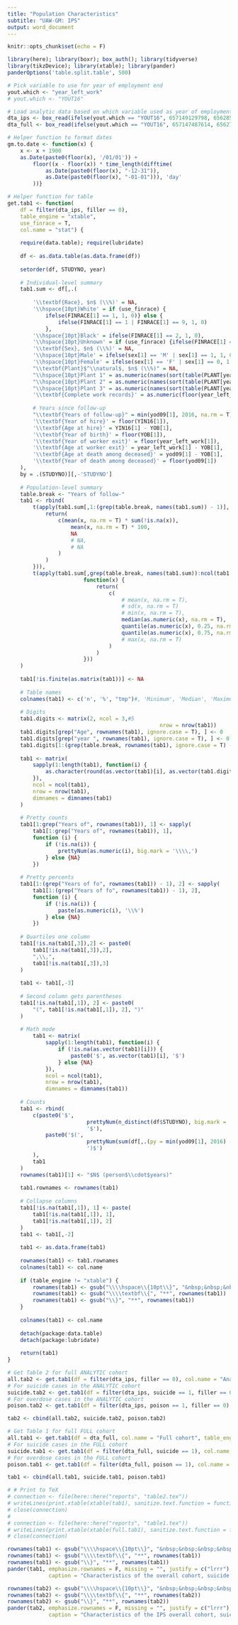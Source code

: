 ```yaml
---
title: "Population Characteristics"
subtitle: "UAW-GM: IPS"
output: word_document
---
```


```r
knitr::opts_chunk$set(echo = F)

library(here); library(boxr); box_auth(); library(tidyverse)
library(tikzDevice); library(xtable); library(pander)
panderOptions('table.split.table', 500)

# Pick variable to use for year of employment end
yout.which <- "year_left_work"
# yout.which <- "YOUT16"

# Load analytic data based on which variable used as year of employment end
dta_ips <- box_read(ifelse(yout.which == "YOUT16", 657149129798, 656285655983))
dta_full <- box_read(ifelse(yout.which == "YOUT16", 657147487614, 656275470844))

# Helper function to format dates
gm.to.date <- function(x) {
	x <- x + 1900
	as.Date(paste0(floor(x), '/01/01')) +
		floor((x - floor(x)) * time_length(difftime(
			as.Date(paste0(floor(x), "-12-31")),
			as.Date(paste0(floor(x), "-01-01"))), 'day'
		))}

# Helper function for table
get.tab1 <- function(
	df = filter(dta_ips, filler == 0),
	table_engine = "xtable",
	use_finrace = T,
	col.name = "stat") {
	
	require(data.table); require(lubridate)
	
	df <- as.data.table(as.data.frame(df))
	
	setorder(df, STUDYNO, year)
	
	# Individual-level summary
	tab1.sum <- df[,.(
		
		'\\textbf{Race}, $n$ (\\%)' = NA,
		'\\hspace{10pt}White' = if (use_finrace) {
			ifelse(FINRACE[1] == 1, 1, 0)} else {
				ifelse(FINRACE[1] == 1 | FINRACE[1] == 9, 1, 0)
			},
		'\\hspace{10pt}Black' = ifelse(FINRACE[1] == 2, 1, 0),
		'\\hspace{10pt}Unknown' = if (use_finrace) {ifelse(FINRACE[1] == 9 | FINRACE[1] == 0, 1, 0)},
		'\\textbf{Sex}, $n$ (\\%)' = NA,
		'\\hspace{10pt}Male' = ifelse(sex[1] == 'M' | sex[1] == 1, 1, 0),
		'\\hspace{10pt}Female' = ifelse(sex[1] == 'F' | sex[1] == 0, 1, 0),
		"\\textbf{Plant}$^\\natural$, $n$ (\\%)" = NA,
		"\\hspace{10pt}Plant 1" = as.numeric(names(sort(table(PLANT[year < 1995]), decreasing = T)[1])) == 1,
		"\\hspace{10pt}Plant 2" = as.numeric(names(sort(table(PLANT[year < 1995]), decreasing = T)[1])) == 2,
		"\\hspace{10pt}Plant 3" = as.numeric(names(sort(table(PLANT[year < 1995]), decreasing = T)[1])) == 3,
		'\\textbf{Complete work records}' = as.numeric(floor(year_left_work[1]) < 1995),
		
		# Years since follow-up
		"\\textbf{Years of follow-up}" = min(yod09[1], 2016, na.rm = T) - YIN16[1] - 3,
		'\\textbf{Year of hire}' = floor(YIN16[1]),
		'\\textbf{Age at hire}' = YIN16[1] - YOB[1],
		'\\textbf{Year of birth}' = floor(YOB[1]),
		'\\textbf{Year of worker exit}' = floor(year_left_work[1]),
		'\\textbf{Age at worker exit}' = year_left_work[1] - YOB[1],
		'\\textbf{Age at death among deceased}' = yod09[1] - YOB[1],
		'\\textbf{Year of death among deceased}' = floor(yod09[1])
	),
	by = .(STUDYNO)][,-'STUDYNO']
	
	# Population-level summary
	table.break <- "Years of follow-"
	tab1 <- rbind(
		t(apply(tab1.sum[,1:(grep(table.break, names(tab1.sum)) - 1)], 2, function(x) {
			return(
				c(mean(x, na.rm = T) * sum(!is.na(x)),
					mean(x, na.rm = T) * 100,
					NA
					# NA,
					# NA
				)
			)
		})),
		t(apply(tab1.sum[,grep(table.break, names(tab1.sum)):ncol(tab1.sum)], 2,
						function(x) {
							return(
								c(
									# mean(x, na.rm = T),
									# sd(x, na.rm = T)
									# min(x, na.rm = T),
									median(as.numeric(x), na.rm = T),
									quantile(as.numeric(x), 0.25, na.rm = T),
									quantile(as.numeric(x), 0.75, na.rm = T)
									# max(x, na.rm = T)
								)
							)
						}))
	)
	
	tab1[!is.finite(as.matrix(tab1))] <- NA
	
	# Table names
	colnames(tab1) <- c('n', '%', "tmp")#, 'Minimum', 'Median', 'Maximum')
	
	# Digits
	tab1.digits <- matrix(2, ncol = 3,#5
												nrow = nrow(tab1))
	tab1.digits[grep("Age", rownames(tab1), ignore.case = T), ] <- 0
	tab1.digits[grep("year ", rownames(tab1), ignore.case = T), ] <- 0
	tab1.digits[1:(grep(table.break, rownames(tab1), ignore.case = T) - 1), -1] <- 0
	
	tab1 <- matrix(
		sapply(1:length(tab1), function(i) {
			as.character(round(as.vector(tab1)[i], as.vector(tab1.digits)[i]))
		}),
		ncol = ncol(tab1),
		nrow = nrow(tab1),
		dimnames = dimnames(tab1)
	)
	
	# Pretty counts
	tab1[1:grep("Years of", rownames(tab1)), 1] <- sapply(
		tab1[1:grep("Years of", rownames(tab1)), 1],
		function (i) {
			if (!is.na(i)) {
				prettyNum(as.numeric(i), big.mark = '\\\\,')
			} else {NA}
		})
	
	# Pretty percents
	tab1[1:(grep("Years of fo", rownames(tab1)) - 1), 2] <- sapply(
		tab1[1:(grep("Years of fo", rownames(tab1)) - 1), 2],
		function (i) {
			if (!is.na(i)) {
				paste(as.numeric(i), '\\%')
			} else {NA}
		})
	
	# Quartiles one column
	tab1[!is.na(tab1[,3]),2] <- paste0(
		tab1[!is.na(tab1[,3]),2],
		",\\,",
		tab1[!is.na(tab1[,3]),3]
	)
	
	tab1 <- tab1[,-3]
	
	# Second column gets parentheses
	tab1[!is.na(tab1[,1]), 2] <- paste0(
		"(", tab1[!is.na(tab1[,1]), 2], ")"
	)
	
	# Math mode
		tab1 <- matrix(
			sapply(1:length(tab1), function(i) {
				if (!is.na(as.vector(tab1)[i])) {
					paste0('$', as.vector(tab1)[i], '$')
				} else {NA}
			}),
			ncol = ncol(tab1),
			nrow = nrow(tab1),
			dimnames = dimnames(tab1))
	
	# Counts
	tab1 <- rbind(
		c(paste0('$',
						 prettyNum(n_distinct(df$STUDYNO), big.mark = '\\\\,'),
						 '$'),
			paste0('$(',
						 prettyNum(sum(df[,.(py = min(yod09[1], 2016) - YIN16[1] - 3), by = .(STUDYNO)]$py), big.mark = '\\\\,'),
						 ')$')
		),
		tab1
	)
	rownames(tab1)[1] <- "$N$ (person$\\cdot$years)"
	
	tab1.rownames <- rownames(tab1)
	
	# Collapse columns
	tab1[!is.na(tab1[,1]), 1] <- paste(
		tab1[!is.na(tab1[,1]), 1],
		tab1[!is.na(tab1[,1]), 2]
	)
	tab1 <- tab1[,-2]
	
	tab1 <- as.data.frame(tab1)
	
	rownames(tab1) <- tab1.rownames
	colnames(tab1) <- col.name
	
	if (table_engine != "xtable") {
		rownames(tab1) <- gsub("\\\\hspace\\{10pt\\}", "&nbsp;&nbsp;&nbsp;&nbsp;", rownames(tab1))
		rownames(tab1) <- gsub("\\\\textbf\\{", "**", rownames(tab1))
		rownames(tab1) <- gsub("\\}", "**", rownames(tab1))
	}
	
	colnames(tab1) <- col.name
	
	detach(package:data.table)
	detach(package:lubridate)
	
	return(tab1)
}
```

```r
# Get Table 2 for full ANALYTIC cohort
all.tab2 <- get.tab1(df = filter(dta_ips, filler == 0), col.name = "Analytic cohort", table_engine = "xtable")
# For suicide cases in the ANALYTIC cohort
suicide.tab2 <- get.tab1(df = filter(dta_ips, suicide == 1, filler == 0), col.name = "Suicide cases", table_engine = "xtable")
# For overdose cases in the ANALYTIC cohort
poison.tab2 <- get.tab1(df = filter(dta_ips, poison == 1, filler == 0), col.name = "Fatal overdose cases", table_engine = "xtable")

tab2 <- cbind(all.tab2, suicide.tab2, poison.tab2)

# Get Table 1 for full FULL cohort
all.tab1 <- get.tab1(df = dta_full, col.name = "Full cohort", table_engine = "xtable")
# For suicide cases in the FULL cohort
suicide.tab1 <- get.tab1(df = filter(dta_full, suicide == 1), col.name = "Suicide cases", table_engine = "xtable")
# For overdose cases in the FULL cohort
poison.tab1 <- get.tab1(df = filter(dta_full, poison == 1), col.name = "Fatal overdose cases", table_engine = "xtable")

tab1 <- cbind(all.tab1, suicide.tab1, poison.tab1)

# # Print to TeX
# connection <- file(here::here("reports", "table2.tex"))
# writeLines(print.xtable(xtable(tab1), sanitize.text.function = function(x) {x}), connection)
# close(connection)
# 
# connection <- file(here::here("reports", "table1.tex"))
# writeLines(print.xtable(xtable(full.tab1), sanitize.text.function = function(x) {x}), connection)
# close(connection)
```

```r
rownames(tab1) <- gsub("\\\\hspace\\{10pt\\}", "&nbsp;&nbsp;&nbsp;&nbsp;", rownames(tab1))
rownames(tab1) <- gsub("\\\\textbf\\{", "**", rownames(tab1))
rownames(tab1) <- gsub("\\}", "**", rownames(tab1))
pander(tab1, emphasize.rownames = F, missing = "", justify = c("lrrr"),
			 caption = "Characteristics of the overall cohort, suicide cases, and overdose cases, UAW-GM cohort 1941-2015.")
```


```r
rownames(tab2) <- gsub("\\\\hspace\\{10pt\\}", "&nbsp;&nbsp;&nbsp;&nbsp;", rownames(tab2))
rownames(tab2) <- gsub("\\\\textbf\\{", "**", rownames(tab2))
rownames(tab2) <- gsub("\\}", "**", rownames(tab2))
pander(tab2, emphasize.rownames = F, missing = "", justify = c("lrrr"),
			 caption = "Characteristics of the IPS overall cohort, suicide cases, and overdose cases, UAW-GM cohort 1970-2015.")
```